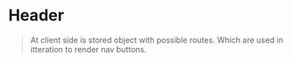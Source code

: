
<Meta of={HeaderStories} />

# Header

<Primary />

>At client side is stored object with possible routes. Which are used in itteration to render nav buttons.
